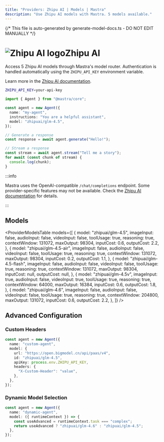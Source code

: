 ```yaml
---
title: "Providers: Zhipu AI | Models | Mastra"
description: "Use Zhipu AI models with Mastra. 5 models available."
---
```


{/* This file is auto-generated by generate-model-docs.ts - DO NOT EDIT MANUALLY */}


# <img src="https://models.dev/logos/zhipuai.svg" alt="Zhipu AI logo" className="inline w-8 h-8 mr-2 align-middle dark:invert dark:brightness-0 dark:contrast-200" />Zhipu AI

Access 5 Zhipu AI models through Mastra's model router. Authentication is handled automatically using the `ZHIPU_API_KEY` environment variable.

Learn more in the [Zhipu AI documentation](https://docs.z.ai/guides/overview/pricing).

```bash
ZHIPU_API_KEY=your-api-key
```

```typescript
import { Agent } from "@mastra/core";

const agent = new Agent({
  name: "my-agent",
  instructions: "You are a helpful assistant",
  model: "zhipuai/glm-4.5",
});

// Generate a response
const response = await agent.generate("Hello!");

// Stream a response
const stream = await agent.stream("Tell me a story");
for await (const chunk of stream) {
  console.log(chunk);
}
```

:::info

Mastra uses the OpenAI-compatible `/chat/completions` endpoint. Some provider-specific features may not be available. Check the [Zhipu AI documentation](https://docs.z.ai/guides/overview/pricing) for details.

:::

## Models

<ProviderModelsTable
  models={[
    {
      model: "zhipuai/glm-4.5",
      imageInput: false,
      audioInput: false,
      videoInput: false,
      toolUsage: true,
      reasoning: true,
      contextWindow: 131072,
      maxOutput: 98304,
      inputCost: 0.6,
      outputCost: 2.2,
    },
    {
      model: "zhipuai/glm-4.5-air",
      imageInput: false,
      audioInput: false,
      videoInput: false,
      toolUsage: true,
      reasoning: true,
      contextWindow: 131072,
      maxOutput: 98304,
      inputCost: 0.2,
      outputCost: 1.1,
    },
    {
      model: "zhipuai/glm-4.5-flash",
      imageInput: false,
      audioInput: false,
      videoInput: false,
      toolUsage: true,
      reasoning: true,
      contextWindow: 131072,
      maxOutput: 98304,
      inputCost: null,
      outputCost: null,
    },
    {
      model: "zhipuai/glm-4.5v",
      imageInput: true,
      audioInput: false,
      videoInput: true,
      toolUsage: true,
      reasoning: true,
      contextWindow: 64000,
      maxOutput: 16384,
      inputCost: 0.6,
      outputCost: 1.8,
    },
    {
      model: "zhipuai/glm-4.6",
      imageInput: false,
      audioInput: false,
      videoInput: false,
      toolUsage: true,
      reasoning: true,
      contextWindow: 204800,
      maxOutput: 131072,
      inputCost: 0.6,
      outputCost: 2.2,
    },
  ]}
/>

## Advanced Configuration

### Custom Headers

```typescript
const agent = new Agent({
  name: "custom-agent",
  model: {
    url: "https://open.bigmodel.cn/api/paas/v4",
    id: "zhipuai/glm-4.5",
    apiKey: process.env.ZHIPU_API_KEY,
    headers: {
      "X-Custom-Header": "value",
    },
  },
});
```

### Dynamic Model Selection

```typescript
const agent = new Agent({
  name: "dynamic-agent",
  model: ({ runtimeContext }) => {
    const useAdvanced = runtimeContext.task === "complex";
    return useAdvanced ? "zhipuai/glm-4.6" : "zhipuai/glm-4.5";
  },
});
```
